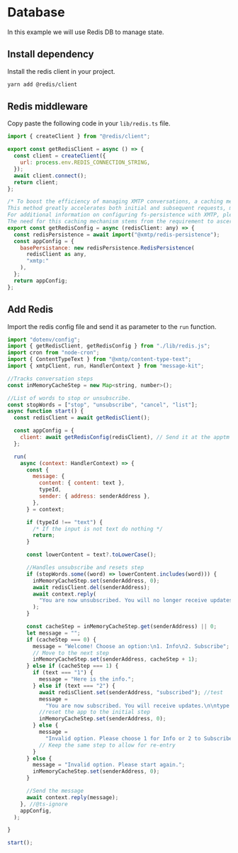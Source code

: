 # Database

In this example we will use Redis DB to manage state.

## Install dependency

Install the redis client in your project.

```bash [cmd]
yarn add @redis/client
```

## Redis middleware

Copy paste the following code in your `lib/redis.ts` file.

```jsx [src/lib/redis.ts]
import { createClient } from "@redis/client";

export const getRedisClient = async () => {
  const client = createClient({
    url: process.env.REDIS_CONNECTION_STRING,
  });
  await client.connect();
  return client;
};

/* To boost the efficiency of managing XMTP conversations, a caching mechanism is essential. Utilizing fs-persistence or Redis allows the system to swiftly verify the existence of a conversation, eliminating the need to reload and inspect every conversation.
This method greatly accelerates both initial and subsequent requests, minimizing wait times and preventing timeouts.
For additional information on configuring fs-persistence with XMTP, please consult the fs-persistence documentation.
The need for this caching mechanism stems from the requirement to ascertain whether newConversation is continuing an existing conversation or starting a new one. This verification aids in avoiding duplicate conversations with the same user, ensuring compliance with privacy standards. */
export const getRedisConfig = async (redisClient: any) => {
  const redisPersistence = await import("@xmtp/redis-persistence");
  const appConfig = {
    basePersistance: new redisPersistence.RedisPersistence(
      redisClient as any,
      "xmtp:"
    ),
  };
  return appConfig;
};
```

## Add Redis

Import the redis config file and send it as parameter to the `run` function.

```jsx [src/index.ts]
import "dotenv/config";
import { getRedisClient, getRedisConfig } from "./lib/redis.js";
import cron from "node-cron";
import { ContentTypeText } from "@xmtp/content-type-text";
import { xmtpClient, run, HandlerContext } from "message-kit";

//Tracks conversation steps
const inMemoryCacheStep = new Map<string, number>();

//List of words to stop or unsubscribe.
const stopWords = ["stop", "unsubscribe", "cancel", "list"];
async function start() {
  const redisClient = await getRedisClient();

  const appConfig = {
    client: await getRedisConfig(redisClient), // Send it at the apptm of the run function
  };

  run(
    async (context: HandlerContext) => {
      const {
        message: {
          content: { content: text },
          typeId,
          sender: { address: senderAddress },
        },
      } = context;

      if (typeId !== "text") {
        /* If the input is not text do nothing */
        return;
      }

      const lowerContent = text?.toLowerCase();

      //Handles unsubscribe and resets step
      if (stopWords.some((word) => lowerContent.includes(word))) {
        inMemoryCacheStep.set(senderAddress, 0);
        await redisClient.del(senderAddress);
        await context.reply(
          "You are now unsubscribed. You will no longer receive updates!.",
        );
      }

      const cacheStep = inMemoryCacheStep.get(senderAddress) || 0;
      let message = "";
      if (cacheStep === 0) {
        message = "Welcome! Choose an option:\n1. Info\n2. Subscribe";
        // Move to the next step
        inMemoryCacheStep.set(senderAddress, cacheStep + 1);
      } else if (cacheStep === 1) {
        if (text === "1") {
          message = "Here is the info.";
        } else if (text === "2") {
          await redisClient.set(senderAddress, "subscribed"); //test
          message =
            "You are now subscribed. You will receive updates.\n\ntype 'stop' to unsubscribe";
          //reset the app to the initial step
          inMemoryCacheStep.set(senderAddress, 0);
        } else {
          message =
            "Invalid option. Please choose 1 for Info or 2 to Subscribe.";
          // Keep the same step to allow for re-entry
        }
      } else {
        message = "Invalid option. Please start again.";
        inMemoryCacheStep.set(senderAddress, 0);
      }

      //Send the message
      await context.reply(message);
    }, //@ts-ignore
    appConfig,
  );

}

start();
```
